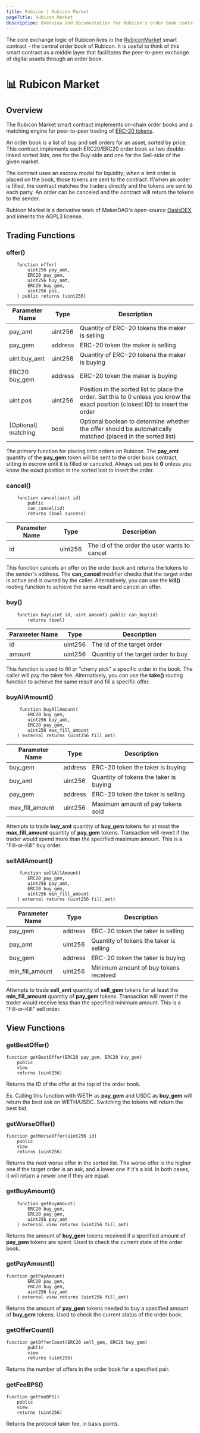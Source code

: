 ```yaml
---
title: Rubicon | Rubicon Market
pageTitle: Rubicon Market
description: Overview and documentation for Rubicon's order book contract
---
```


The core exchange logic of Rubicon lives in the [RubiconMarket](https://github.com/RubiconDeFi/rubicon_protocol/blob/master/contracts/RubiconMarket.sol) smart contract - the central order book of Rubicon. It is useful to think of this smart contract as a middle layer that facilitates the peer-to-peer exchange of digital assets through an order book.

# 📊 Rubicon Market

## Overview

The Rubicon Market smart contract implements on-chain order books and a matching engine for peer-to-peer trading of [ERC-20 tokens](https://ethereum.org/en/developers/docs/standards/tokens/erc-20/).

An order book is a list of buy and sell orders for an asset, sorted by price. This contract implements each ERC20/ERC20 order book as two double-linked sorted lists, one for the Buy-side and one for the Sell-side of the given market.

The contract uses an escrow model for liquidity; when a limit order is placed on the book, those tokens are sent to the contract. If/when an order is filled, the contract matches the traders directly and the tokens are sent to each party. An order can be canceled and the contract will return the tokens to the sender.

Rubicon Market is a derivative work of MakerDAO's open-source [OasisDEX](https://oasisdex.com/) and inherits the AGPL3 license.

## Trading Functions

### offer()

```
    function offer(
        uint256 pay_amt,
        ERC20 pay_gem,
        uint256 buy_amt,
        ERC20 buy_gem,
        uint256 pos,
    ) public returns (uint256)
```

| Parameter Name       | Type    | Description                                                                                                                       |
| -------------------- | ------- | --------------------------------------------------------------------------------------------------------------------------------- |
| pay_amt              | uint256 | Quantity of ERC-20 tokens the maker is selling                                                                                    |
| pay_gem              | address | ERC-20 token the maker is selling                                                                                                 |
| uint buy_amt         | uint256 | Quantity of ERC-20 tokens the maker is buying                                                                                     |
| ERC20 buy_gem        | address | ERC-20 token the maker is buying                                                                                                  |
| uint pos             | uint256 | Position in the sorted list to place the order. Set this to 0 unless you know the exact position (closest ID) to insert the order |
| \[Optional] matching | bool    | Optional boolean to determine whether the offer should be automatically matched (placed in the sorted list)                       |

The primary function for placing limit orders on Rubicon. The **pay_amt** quantity of the **pay_gem** token will be sent to the order book contract, sitting in escrow until it is filled or canceled. Always set pos to **0** unless you know the exact position in the sorted lost to insert the order.

### cancel()

```
    function cancel(uint id)
        public
        can_cancel(id)
        returns (bool success)
```

| Parameter Name | Type    | Description                                  |
| -------------- | ------- | -------------------------------------------- |
| id             | uint256 | The id of the order the user wants to cancel |

This function cancels an offer on the order book and returns the tokens to the sender's address. The **can_cancel** modifier checks that the target order is active and is owned by the caller. Alternatively, you can use the **kill()** routing function to achieve the same result and cancel an offer.

### buy()

```
    function buy(uint id, uint amount) public can_buy(id)
        returns (bool)
```

| Parameter Name | Type    | Description                         |
| -------------- | ------- | ----------------------------------- |
| id             | uint256 | The id of the target order          |
| amount         | uint256 | Quantity of the target order to buy |

This function is used to fill or "cherry pick" a specific order in the book. The caller will pay the taker fee. Alternatively, you can use the **take()** routing function to achieve the same result and fill a specific offer.

### buyAllAmount()

```
     function buyAllAmount(
        ERC20 buy_gem,
        uint256 buy_amt,
        ERC20 pay_gem,
        uint256 max_fill_amount
    ) external returns (uint256 fill_amt)
```

| Parameter Name  | Type    | Description                            |
| --------------- | ------- | -------------------------------------- |
| buy_gem         | address | ERC-20 token the taker is buying       |
| buy_amt         | uint256 | Quantity of tokens the taker is buying |
| pay_gem         | address | ERC-20 token the taker is selling      |
| max_fill_amount | uint256 | Maximum amount of pay tokens sold      |

Attempts to trade **buy_amt** quantity of **buy_gem** tokens for at most the **max_fill_amount** quantity of **pay_gem** tokens. Transaction will revert if the trader would spend more than the specified maximum amount. This is a "Fill-or-Kill" buy order.

### sellAllAmount()

```
     function sellAllAmount(
        ERC20 pay_gem,
        uint256 pay_amt,
        ERC20 buy_gem,
        uint256 min_fill_amount
    ) external returns (uint256 fill_amt)
```

| Parameter Name  | Type    | Description                             |
| --------------- | ------- | --------------------------------------- |
| pay_gem         | address | ERC-20 token the taker is selling       |
| pay_amt         | uint256 | Quantity of tokens the taker is selling |
| buy_gem         | address | ERC-20 token the taker is buying        |
| min_fill_amount | uint256 | Minimum amount of buy tokens received   |

Attempts to trade **sell_amt** quantity of **sell_gem** tokens for at least the **min_fill_amount** quantity of **pay_gem** tokens. Transaction will revert if the trader would receive less than the specified minimum amount. This is a "Fill-or-Kill" sell order.

## View Functions

### getBestOffer()

```
function getBestOffer(ERC20 pay_gem, ERC20 buy_gem)
    public
    view
    returns (uint256)
```

Returns the ID of the offer at the top of the order book.

Ex. Calling this function with WETH as **pay_gem** and USDC as **buy_gem** will return the best ask on WETH/USDC. Switching the tokens will return the best bid.

### getWorseOffer()

```
function getWorseOffer(uint256 id)
    public
    view
    returns (uint256)
```

Returns the next worse offer in the sorted list. The worse offer is the higher one if the target order is an ask, and a lower one if it's a bid. In both cases, it will return a newer one if they are equal.

### getBuyAmount()

```
    function getBuyAmount(
        ERC20 buy_gem,
        ERC20 pay_gem,
        uint256 pay_amt
    ) external view returns (uint256 fill_amt)
```

Returns the amount of **buy_gem** tokens received if a specified amount of **pay_gem** tokens are spent. Used to check the current state of the order book.

### getPayAmount()

```
function getPayAmount(
        ERC20 pay_gem,
        ERC20 buy_gem,
        uint256 buy_amt
    ) external view returns (uint256 fill_amt)
```

Returns the amount of **pay_gem** tokens needed to buy a specified amount of **buy_gem** tokens. Used to check the current status of the order book.

### getOfferCount()

```
function getOfferCount(ERC20 sell_gem, ERC20 buy_gem)
        public
        view
        returns (uint256)
```

Returns the number of offers in the order book for a specified pair.

### getFeeBPS()

```
function getFeeBPS()
    public
    view
    returns (uint256)
```

Returns the protocol taker fee, in basis points.
